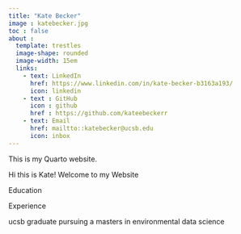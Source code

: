 ```yaml
---
title: "Kate Becker"
image : katebecker.jpg
toc : false
about :
  template: trestles
  image-shape: rounded
  image-width: 15em
  links: 
    - text: LinkedIn
      href: https://www.linkedin.com/in/kate-becker-b3163a193/
      icon: linkedin
    - text : GitHub
      icon : github
      href : https://github.com/kateebeckerr
    - text: Email
      href: mailtto::katebecker@ucsb.edu
      icon: inbox
---
```


This is my Quarto website.


Hi this is Kate! Welcome to my Website 

Education 


Experience 
 
  ucsb graduate pursuing a masters in environmental data science 
 

 
 